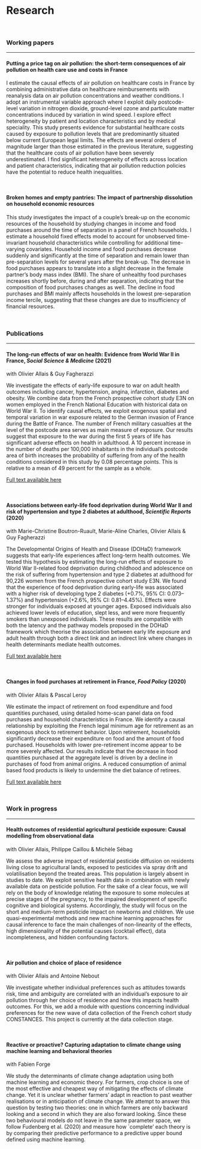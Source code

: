##

# Research

<br>

### Working papers
***

#### **Putting a price tag on air pollution: the short-term consequences of air pollution on health care use and costs in France** 

I estimate the causal effects of air pollution on healthcare costs in France by combining administrative data on healthcare reimbursements with reanalysis data on air pollution concentrations and weather conditions.
I adopt an instrumental variable approach where I exploit daily postcode-level variation in nitrogen dioxide, ground-level ozone and particulate matter concentrations induced by variation in wind speed.
I explore effect heterogeneity by patient and location characteristics and by medical speciality. 
This study presents evidence for substantial healthcare costs caused by exposure to pollution levels that are predominantly situated below current European legal limits. The effects are several orders of magnitude larger than those estimated in the previous literature, suggesting that the healthcare costs of air pollution have been severely underestimated.
I find significant heterogeneity of effects across location and patient characteristics, indicating that air pollution reduction policies have the potential to reduce health inequalities.

<!-- [Full text available here](Air_pollution_article.pdf){target="_blank"} [Job market paper] -->


<br>

#### **Broken homes and empty pantries: The impact of partnership dissolution on household economic resources**

This study investigates the impact of a couple's break-up on the economic resources of the household by studying changes in income and food purchases around the time of separation in a panel of French households.
I estimate a household fixed effects model to account for unobserved time-invariant household characteristics while controlling for additional time-varying covariates.
Household income and food purchases decrease suddenly and significantly at the time of separation and remain lower than pre-separation levels for several years after the break-up. The decrease in food purchases appears to translate into a slight decrease in the female partner's body mass index (BMI). The share of unhealthy food purchases increases shortly before, during and after separation, indicating that the composition of food purchases changes as well. The decline in food purchases and BMI mainly affects households in the lowest pre-separation income tercile, suggesting that these changes are due to insufficiency of financial resources.

<!-- [Full text available here](Separation_April_2020.pdf){target="_blank"} -->

<br>





### Publications
***

#### **The long-run effects of war on health: Evidence from World War II in France**, *Social Science & Medicine* (2021)  
with Olivier Allais & Guy Fagherazzi


We investigate the effects of early-life exposure to war on adult health outcomes including cancer, hypertension, angina, infarction, diabetes and obesity. We combine data from the French prospective cohort study E3N on women employed in the French National Education with historical data on World War II. To identify causal effects, we exploit exogenous spatial and temporal variation in war exposure related to the German invasion of France during the Battle of France. The number of French military casualties at the level of the postcode area serves as main measure of exposure. Our results suggest that exposure to the war during the first 5 years of life has significant adverse effects on health in adulthood. A 10 percent increase in the number of deaths per 100,000 inhabitants in the individual's postcode area of birth increases the probability of suffering from any of the health conditions considered in this study by 0.08 percentage points. This is relative to a mean of 49 percent for the sample as a whole.

[Full text available here](https://doi.org/10.1016/j.socscimed.2021.113812){target="_blank"}

<br>


#### **Associations between early-life food deprivation during World War II and risk of hypertension and type 2 diabetes at adulthood**,  *Scientific Reports* (2020) 
with Marie-Christine Boutron-Ruault, Marie-Aline Charles, Olivier Allais & Guy Fagherazzi

The Developmental Origins of Health and Disease (DOHaD) framework suggests that early-life experiences affect long-term health outcomes. We tested this hypothesis by estimating the long-run effects of exposure to World War II-related food deprivation during childhood and adolescence on the risk of suffering from hypertension and type 2 diabetes at adulthood for 90,226 women from the French prospective cohort study E3N. We found that the experience of food deprivation during early-life was associated with a higher risk of developing type 2 diabetes (+0.7%, 95% CI: 0.073–1.37%) and hypertension (+2.6%, 95% CI: 0.81–4.45%). Effects were stronger for individuals exposed at younger ages. Exposed individuals also achieved lower levels of education, slept less, and were more frequently smokers than unexposed individuals. These results are compatible with both the latency and the pathway models proposed in the DOHaD framework which theorise the association between early life exposure and adult health through both a direct link and an indirect link where changes in health determinants mediate health outcomes.

[Full text available here](https://doi.org/10.1038/s41598-020-62576-w){target="_blank"}

<br>


#### **Changes in food purchases at retirement in France**, *Food Policy* (2020)
with Olivier Allais & Pascal Leroy

We estimate the impact of retirement on food expenditure and food quantities purchased, using detailed home-scan panel data on food purchases and household characteristics in France. We identify a causal relationship by exploiting the French legal minimum age for retirement as an exogenous shock to retirement behavior. Upon retirement, households significantly decrease their expenditure on food and the amount of food purchased. Households with lower pre-retirement income appear to be more severely affected. Our results indicate that the decrease in food quantities purchased at the aggregate level is driven by a decline in purchases of food from animal origins. A reduced consumption of animal based food products is likely to undermine the diet balance of retirees.


[Full text available here](https://doi.org/10.1016/j.foodpol.2019.101806){target="_blank"}

<br>



### Work in progress
***

#### **Health outcomes of residential agricultural pesticide exposure: Causal modelling from observational data** 
with Olivier Allais, Philippe Caillou & Michèle Sébag

We assess the adverse impact of residential pesticide diffusion on residents living close to agricultural lands, exposed to pesticides via spray drift and volatilisation beyond the treated areas. This population is largely absent in studies to date. We exploit sensitive health data in combination with newly available data on pesticide pollution. For the sake of a clear focus, we will rely on the body of knowledge relating the exposure to some molecules at precise stages of the pregnancy, to the impaired development of specific cognitive and biological systems. Accordingly, the study will focus on the short and medium-term pesticide impact on newborns and children.  We use quasi-experimental methods and new machine learning approaches for causal inference to face the main challenges of non-linearity of the effects, high dimensionality of the potential causes (cocktail effect), data incompleteness, and hidden confounding factors.

<br>



#### **Air pollution and choice of place of residence** 
with Olivier Allais and Antoine Nebout

We investigate whether individual preferences such as attitudes towards risk, time and ambiguity are correlated with an individual’s exposure to air pollution through her choice of residence and how this impacts health outcomes. For this, we add a module with questions concerning individual preferences for the new wave of data collection of the French cohort study CONSTANCES. This project is currently at the data collection stage.

<br>


#### **Reactive or proactive? Capturing adaptation to climate change using machine learning and behavioral theories** 
with Fabien Forge

We study the determinants of climate change adaptation using both machine learning and economic theory. For farmers, crop choice is one of the most effective and cheapest way of mitigating the effects of climate change. Yet it is unclear whether farmers’ adapt in reaction to past weather realisations or in anticipation of climate change. We attempt to answer this question by testing two theories: one in which farmers are only backward looking and a second in which they are also forward looking. Since these two behavioural models do not leave in the same parameter space, we follow Fudenberg et al. (2020) and measure how `complete’ each theory is by comparing their predictive performance to a predictive upper bound defined using machine learning.








